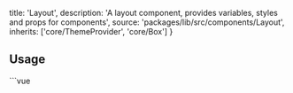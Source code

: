 
  title: 'Layout',
  description:
    'A layout component, provides variables, styles and props for components',
  source: 'packages/lib/src/components/Layout',
  inherits: ['core/ThemeProvider', 'core/Box']
}

## Usage

<Preview>
  <PreviewFrame height="400">
    <LayoutExample />
  </PreviewFrame>
  <CodeHighlight height="500">
    ```vue
    <template>
      <Layout
        inherit
        :options="{
          colors: {
            primary: 'orange'
          }
        }"
      >
        <template #header>
          <TopAppBar>
            <IconButton icon="material-symbols:menu" />
            <template #actions>
              <IconButton icon="mdi:dots-vertical" />
            </template>
          </TopAppBar>
        </template>

        <template #fab>
          <Fab icon="mdi:plus"> New </Fab>
        </template>

        <template #navbar>
          <Navigation>
            <Navigation.Container center>
              <Navigation.Item name="Home" icon="mdi:home-outline" />
              <Navigation.Item name="Settings" icon="mdi:cog-outline" />
            </Navigation.Container>
          </Navigation>
        </template>

        <Headline title="My App" />
        <MasterSwitch name="Top Switch" />

        <p>
          Lorem ipsum dolor sit amet consectetur adipisicing elit. Doloremque
          sed consequuntur quisquam enim unde porro animi alias suscipit
          sapiente. Error, sit omnis consequatur quisquam facilis ut dolorum at
          blanditiis quaerat. Aliquid dolore error ipsam, omnis tempore
          reiciendis. Incidunt, necessitatibus deserunt aut, doloremque, aliquid
          sequi mollitia laborum maiores sapiente veritatis modi excepturi
          laudantium sed quisquam voluptatum earum. Debitis, atque. Eius,
          necessitatibus. Sunt odio dolorem nesciunt tempore tempora nisi vero
          placeat provident consequuntur rem magni hic, commodi libero quia
          voluptate autem, natus dolor aut voluptatem laudantium exercitationem
          non! Ipsam, fuga distinctio? Sit. A dicta nulla quo eaque inventore
          praesentium nisi quos et repudiandae repellat? Accusamus eaque hic est
          corrupti illo odit ratione temporibus ut, a quasi tempore, mollitia
          quas voluptatem? Labore, delectus? Sed eos incidunt ipsam esse
          provident minima sit perferendis molestiae assumenda fuga enim iste
          quibusdam cupiditate odit, sint nihil, neque reiciendis fugit! Magni
          unde, ullam consequatur natus commodi ab aspernatur. Animi vitae, ea
          quam eveniet minima provident nesciunt esse nobis non itaque tempore,
          magni iusto. Non error minima repellendus ab magnam. Voluptates libero
          quam dolores saepe enim necessitatibus, nulla quisquam?
        </p>
      </Layout>
    </template>

    <script setup lang="ts">
      import {
        Fab,
        Headline,
        IconButton,
        Layout,
        MasterSwitch,
        Navigation,
        TopAppBar
      } from '@vue-material/core'
    </script>
    ```
  </CodeHighlight>
</Preview>

## Props

> [!NOTE]
> All props are inherited from [`core/ThemeProvider`](/core/theme-provider#props)

**`#default`**: slot

**`#header`**: slot

**`#fab`**: slot

**`#navbar`**: slot

